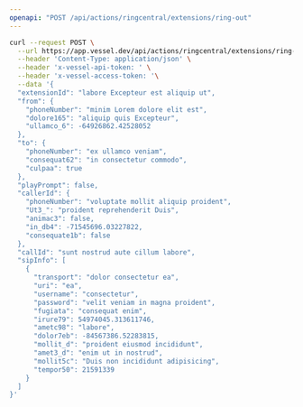 ```yaml
---
openapi: "POST /api/actions/ringcentral/extensions/ring-out"
---
```


<RequestExample>

```bash Request
curl --request POST \
  --url https://app.vessel.dev/api/actions/ringcentral/extensions/ring-out \
  --header 'Content-Type: application/json' \
  --header 'x-vessel-api-token: ' \
  --header 'x-vessel-access-token: '\
  --data '{
  "extensionId": "labore Excepteur est aliquip ut",
  "from": {
    "phoneNumber": "minim Lorem dolore elit est",
    "dolore165": "aliquip quis Excepteur",
    "ullamco_6": -64926862.42528052
  },
  "to": {
    "phoneNumber": "ex ullamco veniam",
    "consequat62": "in consectetur commodo",
    "culpaa": true
  },
  "playPrompt": false,
  "callerId": {
    "phoneNumber": "voluptate mollit aliquip proident",
    "Ut3_": "proident reprehenderit Duis",
    "animac3": false,
    "in_db4": -71545696.03227822,
    "consequate1b": false
  },
  "callId": "sunt nostrud aute cillum labore",
  "sipInfo": [
    {
      "transport": "dolor consectetur ea",
      "uri": "ea",
      "username": "consectetur",
      "password": "velit veniam in magna proident",
      "fugiata": "consequat enim",
      "irure79": 54974045.313611746,
      "ametc98": "labore",
      "dolor7eb": -84567386.52283815,
      "mollit_d": "proident eiusmod incididunt",
      "amet3_d": "enim ut in nostrud",
      "mollit5c": "Duis non incididunt adipisicing",
      "tempor50": 21591339
    }
  ]
}'
```

</RequestExample>

